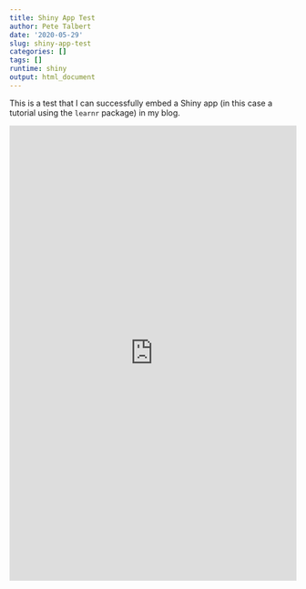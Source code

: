 ```yaml
---
title: Shiny App Test
author: Pete Talbert
date: '2020-05-29'
slug: shiny-app-test
categories: []
tags: []
runtime: shiny
output: html_document
---
```


This is a test that I can successfully embed a Shiny app (in this case a tutorial using the `learnr` package) in my blog.

<iframe height="800" width="100%" frameborder="no" src="https://pete-talbert.shinyapps.io/arithmetic/"> </iframe>

